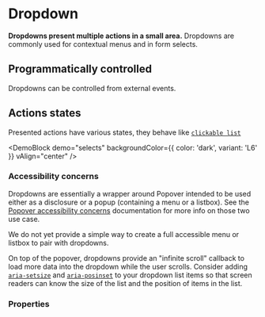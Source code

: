 # Dropdown

**Dropdowns present multiple actions in a small area.**
Dropdowns are commonly used for contextual menus and in form selects.

<DemoBlock orientation="horizontal" demo="default" />

## Programmatically controlled

Dropdowns can be controlled from external events.

<DemoBlock vAlign="center" demo="target" />

## Actions states

Presented actions have various states, they behave like [`clickable list`](/product/components/list/)

<DemoBlock demo="selects" backgroundColor={{ color: 'dark', variant: 'L6' }} vAlign="center" />

### Accessibility concerns

Dropdowns are essentially a wrapper around Popover intended to be used either as a disclosure or a popup (containing a menu or a listbox).
See the [Popover accessibility concerns](/product/components/popover#accessibility-concerns) documentation for more info on those two use case.

We do not yet provide a simple way to create a full accessible menu or listbox to pair with dropdowns.

On top of the popover, dropdowns provide an "infinite scroll" callback to load more data into the dropdown while the user scrolls. Consider adding [`aria-setsize`](https://w3c.github.io/aria/#aria-setsize) and [`aria-posinset`](https://w3c.github.io/aria/#aria-posinset) to your dropdown list items so that screen readers can know the size of the list and the position of items in the list.

### Properties

<PropTable component="Dropdown" />
